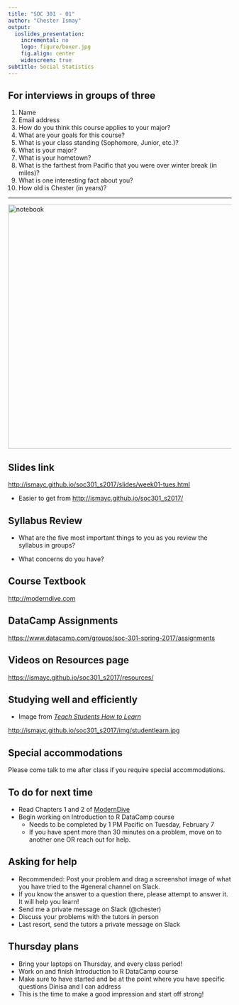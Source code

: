 ```yaml
---
title: "SOC 301 - 01"
author: "Chester Ismay"
output:
  ioslides_presentation:
    incremental: no
    logo: figure/boxer.jpg
    fig.align: center
    widescreen: true
subtitle: Social Statistics
---
```


## For interviews in groups of three

1. Name
2. Email address
3. How do you think this course applies to your major?
5. What are your goals for this course?
3. What is your class standing (Sophomore, Junior, etc.)?
3. What is your major?
4. What is your hometown?
6. What is the farthest from Pacific that you were over winter break (in miles)?
7. What is one interesting fact about you?
8. How old is Chester (in years)?

---

<div class="centered">
<img src="figure/notebook.jpg" alt="notebook" style="width:550px;">
</div>

## Slides link

<http://ismayc.github.io/soc301_s2017/slides/week01-tues.html>

- Easier to get from <http://ismayc.github.io/soc301_s2017/>

## Syllabus Review

- What are the five most important things to you as you review the syllabus in groups?

- What concerns do you have?

## Course Textbook

<http://moderndive.com>


## DataCamp Assignments

<https://www.datacamp.com/groups/soc-301-spring-2017/assignments>

## Videos on Resources page

<https://ismayc.github.io/soc301_s2017/resources/>

## Studying well and efficiently

- Image from [_Teach Students How to Learn_](https://www.amazon.com/Teach-Students-How-Learn-Metacognition/dp/162036316X)

<http://ismayc.github.io/soc301_s2017/img/studentlearn.jpg>

## Special accommodations

Please come talk to me after class if you require special accommodations.


## To do for next time

- Read Chapters 1 and 2 of [ModernDive](http://moderndive.com)
- Begin working on Introduction to R DataCamp course
  - Needs to be completed by 1 PM Pacific on Tuesday, February 7
  - If you have spent more than 30 minutes on a problem, move on to another one OR
  reach out for help.

## Asking for help

- Recommended:  Post your problem and drag a screenshot image of what you have tried to the #general channel on Slack.
- If you know the answer to a question there, please attempt to answer it.  It will help you learn!
- Send me a private message on Slack (@chester)
- Discuss your problems with the tutors in person
- Last resort, send the tutors a private message on Slack

## Thursday plans

- Bring your laptops on Thursday, and every class period!
- Work on and finish Introduction to R DataCamp course
- Make sure to have started and be at the point where you have specific questions Dinisa and I can address
- This is the time to make a good impression and start off strong!